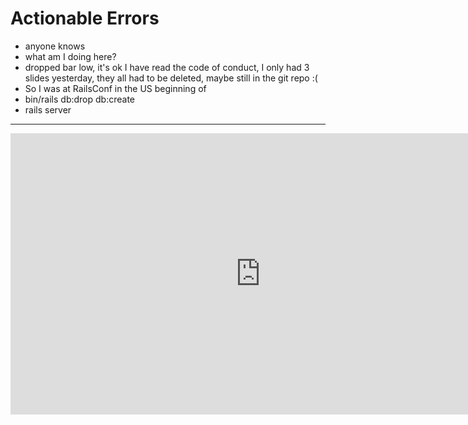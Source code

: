 
<Head>
  <title>Actionable Errors</title>
</Head>


# Actionable Errors

<Notes>

- anyone knows
- what am I doing here?
- dropped bar low, it's ok I have read the code of conduct, I only had 3 slides yesterday, they all had to be deleted, maybe still in the git repo :(
- So I was at RailsConf in the US beginning of
- bin/rails db:drop db:create
- rails server

</Notes>

---

<iframe
  frameBorder="0"
  width="800"
  height="450"
  src="http://localhost:3000"
  style={{
    transform: 'scale(2.0)'
  }}
/>

<Notes>

- rails generate migration CreateGame title:string description:text
- ActiveRecord::Tasks::DatabaseTasks.migrate
- bin/rails db:migrate

</Notes>

---


# w00t so you can db:migrate

```bash
rails db:migrate
```

---

<iframe
  frameBorder="0"
  width="800"
  height="450"
  src="http://localhost:3000/posts"
  style={{
    transform: 'scale(2.0)'
  }}
/>

<Notes>

```
class PostsController < ApplicationController
  class SomeError < StandardError
#2  include ActiveSupport::ActionableError
#2  action 'do it now!' do
#2    10.times{ puts ('✅ '*10) }
#3    puts `rails generate scaffold Post title:string text:text --force`
#2  end
  end

  def index
    raise SomeError
  end
end
```

</Notes>

---


# What else?

<Appear>

<div>

* ActionMailbox

</div>

<div>

* ActiveStorage

</div>

<div>

* [Rails PR#36071](https://github.com/rails/rails/pull/36071)

</div>

<div>

* visit /rails/conductor/action_mailbox/inbound_emails/

</div>

</Appear>

---

<iframe
  frameBorder="0"
  width="800"
  height="450"
  src="http://localhost:3000/rails/conductor/action_mailbox/inbound_emails/"
  style={{
    transform: 'scale(2.0)'
  }}
/>

<Notes>

* routing :all => :blog
* has_one_attached :image
* td %= post.image.attachment ? image_tag(post.image.variant(resize_to_limit: [300, 300])) : '-'

</Notes>

---


# ActionableErrors

<Appear>
<div>

* add an `action` block to your controller errors

</div>
<div>

* only work in development

</div>
<div>

* usually a 1 shot button

</div>
<div>

* **ActionMailbox** and **ActiveStorage** seem pretty cool

</div>
<div>

* Resolve Errors Straight from the Error Pages by Genadi<br /> https://youtu.be/ArqsmnCh-pE

</div>
</Appear>

---


# Thank you

### http://failure-driven.com
### https://github.com/failure-driven/actionable-errors
### @saramic
